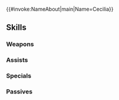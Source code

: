 {{#invoke:NameAbout|main|Name=Cecilia}}{{HeroPage Tabs}}
{{Hero Infobox
|Name=Cecilia
|Title=Etrurian General
|GrowthModifier=None
|WeaponType=Green Tome
|Origin=Fire Emblem: The Binding Blade
|Gender=Female
|MoveType=Cavalry
|actorEN=Cherami Leigh
|actorJP=行成とあ
|artist=北千里
|resplendentArtist=いちかわはる
|releaseDate=February 2, 2017
|poolDate=February 2, 2017
|randomStartTime=2017-02-02T07:00:00Z
|poolRarities=3,4
|TagID=セシリア
|InternalID=85
|cv1=5
|cv2=400300
|description=Mage General of Etruria. Taught Roy and Lilina when they were young. Appears in Fire Emblem: The Binding Blade.
|Properties=resplendent,dokkalfheimr
|resplendentStartTime=2023-04-25T07:00:00Z
|resplendentEndTime=2023-05-10T06:59:59Z
}}
{{Stats Page
|Lv1HP=17|Lv1ATK=8|Lv1SPD=6|Lv1DEF=5|Lv1RES=7
|GRHP=45|GRATK=55|GRSPD=45|GRDEF=40|GRRES=50
}}
==Skills==
===Weapons===
{{Weapons Table
|weapon1=Wind
|weapon1Default=1
|weapon1Unlock=1
|weapon2=Elwind
|weapon2Default=3
|weapon2Unlock=2
|weapon3=Gronnraven
|weapon3Default=4
|weapon3Unlock=3
|weapon4=Gronnraven+
|weapon4Default=5
|weapon4Unlock=5
|weapon5=Tome of Order
|weapon5Unlock=5
}}

===Assists===
{{Assists Table
|assist1=Rally Resistance
|assist1Default=4
|assist1Unlock=3
}}
===Specials===
{{Specials Table}}
===Passives===
{{Passives Table
|passiveA1=Attack +1
|passiveA2=Attack +2
|passiveA3=Attack +3
|passiveA1Unlock=3
|passiveA2Unlock=4
|passiveA3Unlock=5
|passiveB1=Escape Route 1
|passiveB2=Escape Route 2
|passiveB3=Escape Route 3
|passiveB1Unlock=1
|passiveB2Unlock=2
|passiveB3Unlock=4
}}
{{Heroes Navbox}}